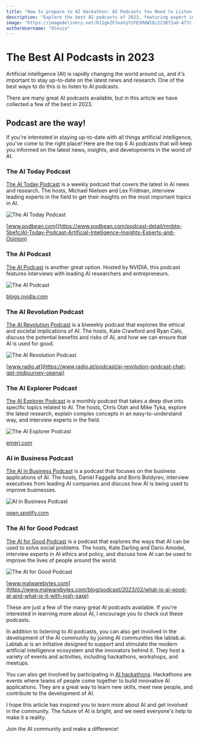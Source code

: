```yaml
---
title: "How to prepare to AI Hackathon: AI Podcasts You Need to Listen to in 2023 (Updated List)"
description: "Explore the best AI podcasts of 2023, featuring expert insights, ethical discussions, and business applications of artificial intelligence. Dive into the world of AI with these top picks and join the AI community to shape the future!"
image: "https://imagedelivery.net/K11gkZF3xaVyYzFESMdWIQ/2238f2ad-477c-4fb6-d970-15e2ddc18700/full"
authorUsername: "Olesia"
---
```


# The Best AI Podcasts in 2023

Artificial intelligence (AI) is rapidly changing the world around us, and it's important to stay up-to-date on the latest news and research. One of the best ways to do this is to listen to AI podcasts.

There are many great AI podcasts available, but in this article we have collected a few of the best in 2023.

## Podcast are the way!

If you're interested in staying up-to-date with all things artificial intelligence, you've come to the right place! Here are the top 6 AI podcasts that will keep you informed on the latest news, insights, and developments in the world of AI.

### The AI Today Podcast

[The AI Today Podcast](https://www.podbean.com/podcast-detail/mnbtq-5befc/AI-Today-Podcast-Artificial-Intelligence-Insights-Experts-and-Opinion) is a weekly podcast that covers the latest in AI news and research. The hosts, Michael Nielsen and Lex Fridman, interview leading experts in the field to get their insights on the most important topics in AI. 

<Img src="https://imagedelivery.net/K11gkZF3xaVyYzFESMdWIQ/8f603d9e-c10b-4821-7d7e-3de3ce7b6200/full" alt="The AI Today Podcast" />

[www.podbean.com](https://www.podbean.com/podcast-detail/mnbtq-5befc/AI-Today-Podcast-Artificial-Intelligence-Insights-Experts-and-Opinion)

### The AI Podcast

[The AI Podcast](https://blogs.nvidia.com/ai-podcast/) is another great option. Hosted by NVIDIA, this podcast features interviews with leading AI researchers and entrepreneurs. 

<Img src="https://imagedelivery.net/K11gkZF3xaVyYzFESMdWIQ/895bbd7a-d3c9-44da-f972-c3fa64d69200/full" alt="The AI Podcast" />

[blogs.nvidia.com](https://blogs.nvidia.com/ai-podcast/)

### The AI Revolution Podcast

[The AI Revolution Podcast](https://www.radio.at/podcast/ai-revolution-podcast-chat-gpt-midjourney-openai) is a biweekly podcast that explores the ethical and societal implications of AI. The hosts, Kate Crawford and Ryan Calo, discuss the potential benefits and risks of AI, and how we can ensure that AI is used for good. 

<Img src="https://imagedelivery.net/K11gkZF3xaVyYzFESMdWIQ/8c11207f-f5e8-40ce-610b-210bea7d4c00/full" alt="The AI Revolution Podcast" />

[www.radio.at](https://www.radio.at/podcast/ai-revolution-podcast-chat-gpt-midjourney-openai)

### The AI Explorer Podcast

[The AI Explorer Podcast](https://emerj.com/artificial-intelligence-podcast/) is a monthly podcast that takes a deep dive into specific topics related to AI. The hosts, Chris Olah and Mike Tyka, explore the latest research, explain complex concepts in an easy-to-understand way, and interview experts in the field. 

<Img src="https://imagedelivery.net/K11gkZF3xaVyYzFESMdWIQ/3db5dbdd-95fe-4b3a-f230-5e4ffd4c1300/full" alt="The AI Explorer Podcast" />

[emerj.com](https://emerj.com/artificial-intelligence-podcast/)

### AI in Business Podcast

[The AI in Business Podcast](https://open.spotify.com/show/4gD9xiYU9iC24vnjUx1PTg) is a podcast that focuses on the business applications of AI. The hosts, Daniel Faggella and Boris Boldyrev, interview executives from leading AI companies and discuss how AI is being used to improve businesses. 

<Img src="https://imagedelivery.net/K11gkZF3xaVyYzFESMdWIQ/1a48d8b5-662e-4a4e-1ca7-6b2ff3b34500/full" alt="AI in Business Podcast" />

[open.spotify.com](https://open.spotify.com/show/4gD9xiYU9iC24vnjUx1PTg)

### The AI for Good Podcast

[The AI for Good Podcast](https://www.malwarebytes.com/blog/podcast/2023/02/what-is-ai-good-at-and-what-is-it-with-josh-saxe) is a podcast that explores the ways that AI can be used to solve social problems. The hosts, Kate Darling and Dario Amodei, interview experts in AI ethics and policy, and discuss how AI can be used to improve the lives of people around the world. 

<Img src="https://imagedelivery.net/K11gkZF3xaVyYzFESMdWIQ/d1140180-d4c1-43fb-2ff3-b5771fef9f00/full" alt="The AI for Good Podcast" />

[www.malwarebytes.com](https://www.malwarebytes.com/blog/podcast/2023/02/what-is-ai-good-at-and-what-is-it-with-josh-saxe)

These are just a few of the many great AI podcasts available. If you're interested in learning more about AI, I encourage you to check out these podcasts.

In addition to listening to AI podcasts, you can also get involved in the development of the AI community by joining AI communities like lablab.ai. Lablab.ai is an initiative designed to support and stimulate the modern artificial intelligence ecosystem and the innovators behind it. They host a variety of events and activities, including hackathons, workshops, and meetups.

You can also get involved by participating in [AI hackathons](https://lablab.ai/event). Hackathons are events where teams of people come together to build innovative AI applications. They are a great way to learn new skills, meet new people, and contribute to the development of AI.

I hope this article has inspired you to learn more about AI and get involved in the community. The future of AI is bright, and we need everyone's help to make it a reality.

Join the AI community and make a difference!
